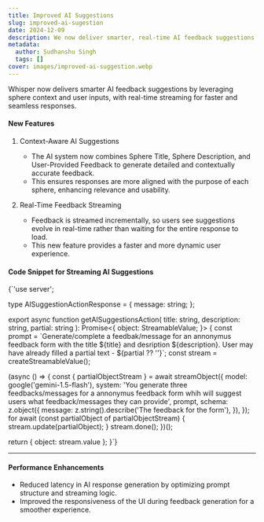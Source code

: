 ```yaml
---
title: Improved AI Suggestions
slug: improved-ai-sugestion
date: 2024-12-09
description: We now deliver smarter, real-time AI feedback suggestions using sphere context and streaming responses for a seamless experience.
metadata:
  author: Sudhanshu Singh
  tags: []
cover: images/improved-ai-suggestion.webp
---
```

Whisper now delivers smarter AI feedback suggestions by leveraging sphere context and user inputs, with real-time streaming for faster and seamless responses.

#### New Features
1. Context-Aware AI Suggestions  
   - The AI system now combines Sphere Title, Sphere Description, and User-Provided Feedback to generate detailed and contextually accurate feedback.  
   - This ensures responses are more aligned with the purpose of each sphere, enhancing relevance and usability.  

2. Real-Time Feedback Streaming  
   - Feedback is streamed incrementally, so users see suggestions evolve in real-time rather than waiting for the entire response to load.  
   - This new feature provides a faster and more dynamic user experience.  

#### Code Snippet for Streaming AI Suggestions  

<CodeWindow className='mt-4' language='tsx'>
{`'use server';

type AISuggestionActionResponse = {
  message: string;
};

export async function getAISuggestionsAction(
  title: string,
  description: string,
  partial: string
): Promise<{
  object: StreamableValue<AISuggestionActionResponse>;
}> {
  const prompt = \`Generate/complete a feedbak/message for an annonymus feedback form with the title \${title} and desription \${description}. User may have already filled a partial text - \${partial ?? ''}\`;
  const stream = createStreamableValue();

  (async () => {
    const { partialObjectStream } = await streamObject({
      model: google('gemini-1.5-flash'),
      system:
        'You generate three feedbacks/messages for a annonymus feedback form whih will suggest users what feedback/messages they can provide',
      prompt,
      schema: z.object({
        message: z.string().describe('The feedback for the form'),
      }),
    });
    for await (const partialObject of partialObjectStream) {
      stream.update(partialObject);
    }
    stream.done();
  })();

  return { object: stream.value };
}`}
</CodeWindow>

---

#### Performance Enhancements
- Reduced latency in AI response generation by optimizing prompt structure and streaming logic.  
- Improved the responsiveness of the UI during feedback generation for a smoother experience.  

